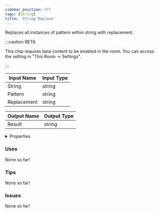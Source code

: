 ```yaml
---
sidebar_position: 577
tags: [String]
title: 'String Replace'
---
```


Replaces all instances of pattern within string with replacement.

:::caution BETA

This chip requires beta content to be enabled in the room. You can access the setting in "This Room -> Settings".

:::


<EsbSvg />

| Input Name | Input Type |
|-----------|-----------|
| String | string |
| Pattern | string |
| Replacement | string |

| Output Name | Output Type |
|-----------|-----------|
| Result | string |


<details>
  <summary>Properties</summary>
  <div>
    <div>
    <table>
      <thead>
        <tr>
          <th>Is beta required?</th>
          <th>✅</th>
        </tr>
        <tr>
          <th>Is this chip a trolling risk?</th>
          <th>❌</th>
        </tr>
        <tr>
          <th>Is this chip a role assignment risk?</th>
          <th>❌</th>
        </tr>
        <tr>
          <th>Chip UUID</th>
          <th>b394650e-7673-40a3-8b9e-3aa8eaa2a77e</th>
        </tr>
      </thead>
    </table>
    </div>
  </div>
</details>

### Uses

None so far!

### Tips

None so far!

### Issues

None so far!